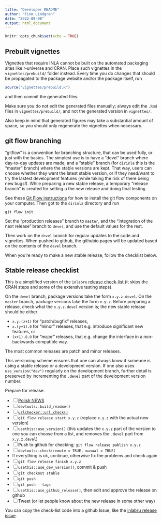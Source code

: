 ```yaml
---
title: "Developer README"
author: "Finn Lindgren"
date: "2022-09-08"
output: html_document
---
```


```r
knitr::opts_chunk$set(echo = TRUE)
```

## Prebuilt vignettes

Vignettes that require INLA cannot be built on the automated packaging sites
like r-universe and CRAN.  Place such vignettes in the `vignettes/prebuild/`
folder instead.  Every time you do changes that should be propagated to the package
website and/or the package itself, run
```r
source("vignettes/prebuild.R")
```
and then commit the generated files.

Make sure you do not edit the generated files manually; always edit the `.Rmd`
files in `vignettes/prebuild/`, and not the generated version in `vignettes/`.

Also keep in mind that generated figures may take a substantial amount of space, so
you should only regenerate the vignettes when necessary.

## git flow branching

"gitflow" is a convention for branching structure, that can be used fully, or just with the
basics. The simplest use is to have a "devel" branch where day-to-day updates are made,
and a "stable" branch (for `dirinla` this is the "master" branch) where the stable
versions are kept.  That way, users can choose whether they want the latest stable
version, or if they need/want to try the lastest development features (while taking the risk
of there being new bugs!).
While preparing a new stable release, a temporary "release branch" is created for setting
u the new release and doing final testing.

See these [Git Flow instructions](https://skoch.github.io/Git-Workflow/) for
how to install the git flow components on your computer.
Then got to the `dirinla` directory and run
```
git flow init
```
Set the "production releases" branch to `master`, and the "integration of the next release"
branch to `devel`, and use the default values for the rest.

Then work on the `devel` branch for regular updates to the code and vignettes.
When pushed to github, the githubio pages will be updated based on the contents
of the `devel` branch.

When you're ready to make a new stable release, follow the checklist below.

## Stable release checklist

This is a simplified version of the `inlabru` [release check-list](https://github.com/inlabru-org/inlabru/issues/139)
(it skips the CRAN steps and some of the extensive testing steps).

On the `devel` branch, package versions take the form `x.y.z.devel`.
On the `master` branch, package versions take the form `x.y.z`.
Before preparing a release, check what the `x.y.z.devel` version is; the new stable release
should be either

* `x.y.(z+1)` for "patch/bugfix" releases,
* `x.(y+1).0` for "minor" releases, that e.g. introduce significant new features, or
* `(x+1).0.0` for "major" releases, that e.g. change the interface in a non-backwards compatible way.

The most common releases are patch and minor releases.

This versioning scheme ensures that one can always know if someone is using a
stable release or a development version.  If one also uses `use_version("dev")`
regularly on the development branch, further detail is preserved by incrementing the `.devel`
part of the development version number.

Prepare for release:

* [ ] [Polish NEWS](https://style.tidyverse.org/news.html#news-release)
* [ ] `devtools::build_readme()`
* [ ] [`urlchecker::url_check()`](https://github.com/r-lib/urlchecker)
* [ ] `git flow release start x.y.z` (replace `x.y.z` with the actual new version)
* [ ] `usethis::use_version()` (this updates the `x.y.z` part of the version
       to one you can choose from a list,
       and removes the `.devel` part from `x.y.z.devel`)
* [ ] Push to github for checking; `git flow release publish x.y.z`
* [ ] `devtools::check(remote = TRUE, manual = TRUE)`
* If everything is ok, continue, otherwise fix the problems and check again
* [ ] `git flow release finish x.y.z`
* [ ] `usethis::use_dev_version()`, commit & push
* [ ] `git checkout stable`
* [ ] `git push`
* [ ] `git push --tags`
* [ ] `usethis::use_github_release()`, then edit and approve the release on github
* [ ] Tweet (or let people know about the new release in some other way)

You can copy the check-list code into a github Issue, like the [inlabru release issue](https://github.com/inlabru-org/inlabru/issues/139).
